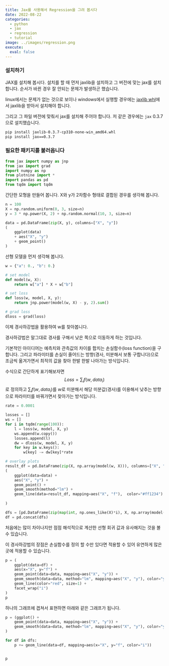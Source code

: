 ```yaml
---
title: Jax를 사용해서 Regression을 그려 봅시다
date: 2022-08-22
categories:
  - python
  - jax
  - regression
  - tutorial
image: ../images/regression.png
execute:
  eval: false
---
```


### 설치하기

JAX를 설치해 봅시다.
설치를 할 때 먼저 jaxlib을 설치하고 그 버전에 맞는 jax를 설치합니다.
순서가 바뀐 경우 잘 안되는 문제가 발생하곤 했습니다.

linux에서는 문제가 없는 것으로 보이나 windows에서 실행할 경우에는
[jaxlib whl](https://whls.blob.core.windows.net/unstable/index.html)에서 jaxlib을 받아서 설치해야 합니다.

그리고 그 파일 버전에 맞춰서 jax를 설치해 주어야 합니다.
저 같은 경우에는 `jax` 0.3.7으로 설치했습니다.
```bash
pip install jaxlib-0.3.7-cp310-none-win_amd64.whl
pip install jax==0.3.7
```

### 필요한 패키지를 불러옵니다

```python
from jax import numpy as jnp
from jax import grad
import numpy as np
from plotnine import *
import pandas as pd
from tqdm import tqdm
```

간단한 모형을 만들어 봅니다. X와 y가 2차함수 형태로 결합된 경우를 생각해 봅니다.



```python
n = 100
X = np.random.uniform(0, 3, size=n)
y = 3 * np.power(X, 2) + np.random.normal(10, 3, size=n)

data = pd.DataFrame(zip(X, y), columns=["X", "y"])
(
    ggplot(data)
    + aes("X", "y")
    + geom_point()
)
```


선형 모델을 먼저 생각해 봅니다.



```python
w = {"a": 0., "b": 0.}

# set model
def model(w, X):
    return w["a"] * X + w["b"]

# set loss
def loss(w, model, X, y):
    return jnp.power(model(w, X) - y, 2).sum()

# grad loss
dloss = grad(loss)
```

이제 경사하강법을 활용하여 w를 찾아봅니다.

경사하강법은 말그대로 경사를 구해서 낮은 쪽으로 이동하게 하는 것입니다.

기본적인 아이디어는 예측치와 관측값의 차이를 합치는 손실함수(loss function)을 구합니다. 그리고 파라미터를 손실이 줄어드는 방향(경사, 미분해서 보통 구합니다)으로 조금씩 옮겨가면서 최적의 값을 찾아 한발 한발 나아가는 방식입니다.

수식으로 간단하게 표기해보자면
$$Loss = \sum_i f(w, data_i)$$
로 정의하고 $\sum_i f(w, data_i)$를 $w$로 미분해서 해당 미분값(경사)를 이용해서 낮추는 방향으로 파라미터를 바꿔가면서 찾아가는 방식입니다.


```python
rate = 0.0001

losses = []
ws = []
for i in tqdm(range(100)):
    l = loss(w, model, X, y)
    ws.append(w.copy())
    losses.append(l)
    dw = dloss(w, model, X, y)
    for key in w.keys():
        w[key] -= dw[key]*rate 
```


```python
# overlay plots
result_df = pd.DataFrame(zip(X, np.array(model(w, X))), columns=["X", "f"])
(
    ggplot(data=data) +
    aes("X", "y") +
    geom_point() +
    geom_smooth(method="lm") +
    geom_line(data=result_df, mapping=aes("X", "f"),  color="#ff1234")
    
)
```


```python
dfs = [pd.DataFrame(zip(map(int, np.ones_like(X)*i), X, np.array(model(ws[i], X))), columns=["i", "X", "f"]) for i in range(0, 50, 5)]
df = pd.concat(dfs)
```

처음에는 많이 차이나지만 점점 해석적으로 계산한 선형 회귀 값과 유사해지는 것을 볼 수 있습니다.

이 경사하강법의 장점은 손실함수를 정의 할 수만 있다면 적용할 수 있어 유연하게 많은 곳에 적용할 수 있습니다.


```python
p = (
    ggplot(data=df) +
    aes(x="X", y="f") +
    geom_point(data=data, mapping=aes("X", "y")) +
    geom_smooth(data=data, method="lm", mapping=aes("X", "y"), color="yellow") +
    geom_line(color="red", size=1) +
    facet_wrap("i")
)
p
```

하나의 그래프에 겹쳐서 표현하면 아래와 같은 그래프가 됩니다.


```python
p = (ggplot() +
    geom_point(data=data, mapping=aes("X", "y")) +
    geom_smooth(data=data, method="lm", mapping=aes("X", "y"), color="yellow")
)

for df in dfs:
    p += geom_line(data=df, mapping=aes(x="X", y="f", color="i"))


p
```
